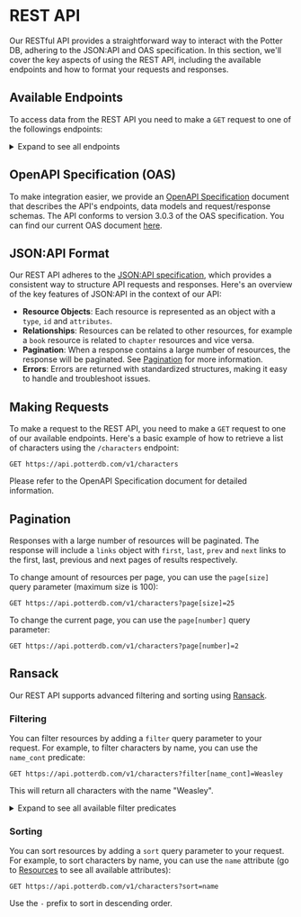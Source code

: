 # REST API

Our RESTful API provides a straightforward way to interact with the Potter DB, adhering to the JSON:API and OAS specification. In this section, we'll cover the key aspects of using the REST API, including the available endpoints and how to format your requests and responses.

## Available Endpoints

To access data from the REST API you need to make a `GET` request to one of the followings endpoints:

<details>
<summary>Expand to see all endpoints</summary>

**Books**
- `/v1/books`: Retrieve a list of books.
- `/v1/books/{id}`: Retrieve a single book by its ID.
- `/v1/books/{book_id}/chapters`: Retrieve a list of chapters for a given book.
- `/v1/books/{book_id}/chapters/{id}`: Retrieve a single chapter for a given book by its ID.

**Characters**
- `/v1/characters`: Retrieve a list of characters.
- `/v1/characters/{id}`: Retrieve a single character by its ID.

**Movies**
- `/v1/movies`: Retrieve a list of movies.
- `/v1/movies/{id}`: Retrieve a single movie by its ID.

**Potions**
- `/v1/potions`: Retrieve a list of potions.
- `/v1/potions/{id}`: Retrieve a single potion by its ID.

**Spells**
- `/v1/spells`: Retrieve a list of spells.
- `/v1/spells/{id}`: Retrieve a single spell by its ID.

IDs must be provided as UUIDs or slugs.

</details>

## OpenAPI Specification (OAS)

To make integration easier, we provide an [OpenAPI Specification](https://openapis.org) document that describes the API's endpoints, data models and request/response schemas.
The API conforms to version 3.0.3 of the OAS specification.
You can find our current OAS document [here](https://api.potterdb.com/v1/openapi.json).

## JSON:API Format

Our REST API adheres to the [JSON:API specification](https://jsonapi.org/), which provides a consistent way to structure API requests and responses. Here's an overview of the key features of JSON:API in the context of our API:

- **Resource Objects**: Each resource is represented as an object with a `type`, `id` and `attributes`.
- **Relationships**: Resources can be related to other resources, for example a `book` resource is related to `chapter` resources and vice versa.
- **Pagination**: When a response contains a large number of resources, the response will be paginated. See [Pagination](#pagination) for more information.
- **Errors**: Errors are returned with standardized structures, making it easy to handle and troubleshoot issues.

## Making Requests

To make a request to the REST API, you need to make a `GET` request to one of our available endpoints.
Here's a basic example of how to retrieve a list of characters using the `/characters` endpoint:

```http
GET https://api.potterdb.com/v1/characters
```

Please refer to the OpenAPI Specification document for detailed information.

## Pagination

Responses with a large number of resources will be paginated. The response will include a `links` object with `first`, `last`, `prev` and `next` links to the first, last, previous and next pages of results respectively.

To change amount of resources per page, you can use the `page[size]` query parameter (maximum size is 100):

```http
GET https://api.potterdb.com/v1/characters?page[size]=25
```

To change the current page, you can use the `page[number]` query parameter:

```http
GET https://api.potterdb.com/v1/characters?page[number]=2
```

## Ransack

Our REST API supports advanced filtering and sorting using [Ransack](https://activerecord-hackery.github.io/ransack/).

### Filtering

You can filter resources by adding a `filter` query parameter to your request. For example, to filter characters by name, you can use the `name_cont` predicate:

```http
GET https://api.potterdb.com/v1/characters?filter[name_cont]=Weasley
```

This will return all characters with the name "Weasley".

<details>
  <summary>Expand to see all available filter predicates</summary>
  - `eq`: equals 
  - `eq_any`: equals any 
  - `eq_all`: equals all 
  - `not_eq`: not equal to 
  - `not_eq_any`: not equal to any 
  - `not_eq_all`: not equal to all 
  - `matches`: matches 
  - `matches_any`: matches any 
  - `matches_all`: matches all 
  - `does_not_match`: doesn't match 
  - `does_not_match_any`: doesn't match any 
  - `does_not_match_all`: doesn't match all 
  - `lt`: less than 
  - `lt_any`: less than any 
  - `lt_all`: less than all 
  - `lteq`: less than or equal to 
  - `lteq_any`: less than or equal to any 
  - `lteq_all`: less than or equal to all 
  - `gt`: greater than 
  - `gt_any`: greater than any 
  - `gt_all`: greater than all 
  - `gteq`: greater than or equal to 
  - `gteq_any`: greater than or equal to any 
  - `gteq_all`: greater than or equal to all 
  - `in`: in 
  - `in_any`: in any 
  - `in_all`: in all
  - `not_in`: not in 
  - `not_in_any`: not in any 
  - `not_in_all`: not in all 
  - `cont`: contains 
  - `cont_any`: contains any 
  - `cont_all`: contains all 
  - `not_cont`: doesn't contain 
  - `not_cont_any`: doesn't contain any 
  - `not_cont_all`: doesn't contain all 
  - `start`: starts with 
  - `start_any`: starts with any 
  - `start_all`: starts with all 
  - `not_start`: doesn't start with 
  - `not_start_any`: doesn't start with any 
  - `not_start_all`: doesn't start with all 
  - `end`: ends with 
  - `end_any`: ends with any 
  - `end_all`: ends with all 
  - `not_end`: doesn't end with 
  - `not_end_any`: doesn't end with any 
  - `not_end_all`: doesn't end with all 
  - `'true'`: is true 
  - `'false'`: is false 
  - `present`: is present 
  - `blank`: is blank 
  - `'null'`: is null 
  - `not_null`: is not null
</details>

### Sorting

You can sort resources by adding a `sort` query parameter to your request. For example, to sort characters by name, you can use the `name` attribute (go to [Resources](#resources) to see all available attributes):

```http
GET https://api.potterdb.com/v1/characters?sort=name
```

Use the `-` prefix to sort in descending order.
